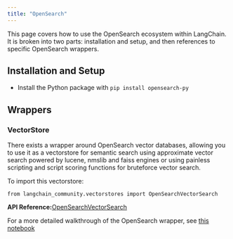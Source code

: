 ```yaml
---
title: "OpenSearch"
---
```


This page covers how to use the OpenSearch ecosystem within LangChain. It is broken into two parts: installation and setup, and then references to specific OpenSearch wrappers.

## Installation and Setup

* Install the Python package with `pip install opensearch-py`

## Wrappers

### VectorStore

There exists a wrapper around OpenSearch vector databases, allowing you to use it as a vectorstore for semantic search using approximate vector search powered by lucene, nmslib and faiss engines or using painless scripting and script scoring functions for bruteforce vector search.

To import this vectorstore:

```
from langchain_community.vectorstores import OpenSearchVectorSearch
```

**API Reference:**[OpenSearchVectorSearch](https://python.langchain.com/api_reference/community/vectorstores/langchain_community.vectorstores.opensearch_vector_search.OpenSearchVectorSearch.html)

For a more detailed walkthrough of the OpenSearch wrapper, see [this notebook](/oss/integrations/vectorstores/opensearch)
